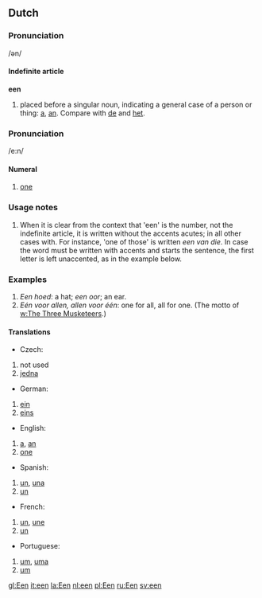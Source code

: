 == Dutch ==
===Pronunciation===
/ən/

====Indefinite article====
'''een''' 

# placed before a singular noun, indicating a general case of a person or thing: [[a]], [[an]]. Compare with [[de]] and [[het]].

===Pronunciation===
/e:n/

====Numeral====

# [[one]]

=== Usage notes ===

# When it is clear from the context that 'een' is the number, not the indefinite article, it is written without the accents acutes; in all other cases with. For instance, 'one of those' is written ''een van die''. In case the word must be written with accents and starts the sentence, the first letter is left unaccented, as in the example below.

=== Examples === 

# ''Een hoed'': a hat; ''een oor''; an ear.
# ''Eén voor allen, allen voor één'': one for all, all for one. (The motto of [[w:The Three Musketeers]].)

==== Translations ====
*Czech:
#not used
#[[jedna]]
*German:
#[[ein]]
#[[eins]]
*English: 
# [[a]], [[an]]
# [[one]]
*Spanish:
# [[un]], [[una]]
# [[un]]
*French:
# [[un]], [[une]]
# [[un]]
*Portuguese:
# [[um]], [[uma]]
# [[um]]

[[gl:Een]]
[[it:een]]
[[la:Een]]
[[nl:een]]
[[pl:Een]]
[[ru:Een]]
[[sv:een]]